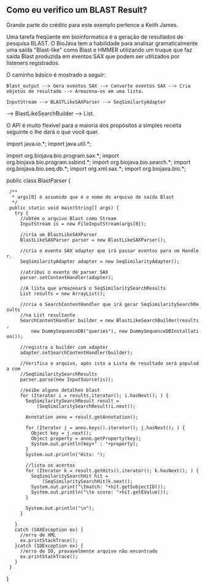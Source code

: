 == Como eu verifico um BLAST Result? ==
Grande parte do crédito para este exemplo pertence a Keith James.

Uma tarefa freqüente em bioinformatica é a geração de resultados de pesquisa BLAST. O BioJava tem a habilidade para analisar gramaticalmente uma saída "Blast-like" como Blast e HMMER utilizando um truque que faz saída Blast produzida em eventos SAX que podem ser utilizados por listeners registrados.

O caminho básico é mostrado a seguir:

 Blast_output --> Gera eventos SAX --> Converte eventos SAX --> Cria
 objetos de resultado --> Armazena-os em uma lista.

 InputStream --> BLASTLikeSAXParser --> SeqSimilartyAdapter 
--> BlastLikeSearchBuilder --> List.

O API é muito flexível para a maioria dos propósitos a simples receita seguinte o lhe dará o que você quer.

<java>
import java.io.*;
import java.util.*;

import org.biojava.bio.program.sax.*;
import org.biojava.bio.program.ssbind.*;
import org.biojava.bio.search.*;
import org.biojava.bio.seq.db.*;
import org.xml.sax.*;
import org.biojava.bio.*;

public class BlastParser {
  /**
   * args[0] é assumido que é o nome do arquivo de saída Blast
   */
  public static void main(String[] args) {
    try {
      //obtém o arquivo Blast como Stream
      InputStream is = new FileInputStream(args[0]);

      //cria um BlastLikeSAXParser
      BlastLikeSAXParser parser = new BlastLikeSAXParser();

      //cria o evento SAX adapter que irá passar eventos para um Handler.
      SeqSimilarityAdapter adapter = new SeqSimilarityAdapter();

      //atribui o evento de parser SAX
      parser.setContentHandler(adapter);

      //A lista que armazenará o SeqSimilaritySearchResults
      List results = new ArrayList();

      //cria o SearchContentHandler que irá gerar SeqSimilaritySearchResults
      //na List resultante
      SearchContentHandler builder = new BlastLikeSearchBuilder(results,
          new DummySequenceDB("queries"), new DummySequenceDBInstallation());

      //registra o builder com adapter
      adapter.setSearchContentHandler(builder);

      //Verifica o arquivo, após isto a Lista de resultado será populada com      
      //SeqSimilaritySearchResults
      parser.parse(new InputSource(is));

      //exibe alguns detalhes blast 
      for (Iterator i = results.iterator(); i.hasNext(); ) {
        SeqSimilaritySearchResult result =
            (SeqSimilaritySearchResult)i.next();

        Annotation anno = result.getAnnotation();

        for (Iterator j = anno.keys().iterator(); j.hasNext(); ) {
          Object key = j.next();
          Object property = anno.getProperty(key);
          System.out.println(key+" : "+property);
        }
        System.out.println("Hits: ");

        //lista os acertos
        for (Iterator k = result.getHits().iterator(); k.hasNext(); ) {
          SeqSimilaritySearchHit hit =
              (SeqSimilaritySearchHit)k.next();
          System.out.print("\tmatch: "+hit.getSubjectID());
          System.out.println("\te score: "+hit.getEValue());
        }

        System.out.println("\n");
      }

    }
    catch (SAXException ex) {
      //erro de XML
      ex.printStackTrace();
    }catch (IOException ex) {
      //erro de IO, provavelmente arquivo não encontrado
      ex.printStackTrace();
    }
  }
}
</java>